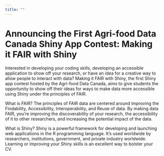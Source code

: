 ```yaml
---
title: ""
---
```


# Announcing the First Agri-food Data Canada Shiny App Contest: Making it FAIR with Shiny

Interested in developing your coding skills, developing an accessible application to show off your research, or have an idea for a creative way to allow people to interact with data? Making it FAIR with Shiny, the first Shiny app contest hosted by the Agri-food Data Canada, aims to give students the opportunity to show off their ideas for ways to make data more accessible using Shiny under the principles of FAIR.

What is FAIR? The principles of FAIR data are centered around improving the Findability, Accessibility, Interoperability, and Reuse of data. By making data FAIR, you’re improving the discoverability of your research, the accessibility of it to other researchers, and increasing the potential impact of the data.

What is Shiny? Shiny is a powerful framework for developing and launching web applications in the R programming language. It’s used worldwide by researchers, institutions, government, and private industry worldwide. Learning or improving your Shiny skills is an excellent way to bolster your CV.
